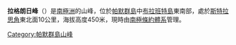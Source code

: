 {{unreferenced|time=2013-10-27T08:37:18+00:00}}
{{coord|64|28|S|62|26|W|source:GNIS|display=title}}

'''拉格朗日峰'''（{{lang-en|Lagrange Peak}}）是[[南極洲|南極洲]]的山峰，位於[[帕默群島|帕默群島]]中[[布拉班特島|布拉班特島]]東南部，處於[[斯特拉思角|斯特拉思角]]東北面10公里，海拔高度450米，現時由[[南極條約體系|南極條約體系]]管理。

{{DEFAULTSORT:Lagrange Peak}}
[[Category:帕默群島山峰|Category:帕默群島山峰]]


{{PalmerArchipelago-geo-stub}}